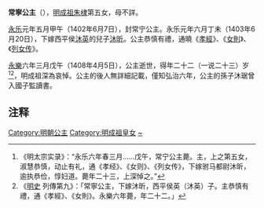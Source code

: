 {{東亞女性歷史人物
| 名稱=常宁公主
| 身份=[[明朝|明朝]]公主
| 畫像=
| 說明=
| 姓=朱
| 名=
| 封爵=[[公主|公主]]
| 位號=
| 封號=常宁公主
| 出生年=1387年
| 逝世年=1408年
| 諡號=
| 墳墓=
| 父親=[[明成祖|明成祖]]
| 夫=沐昕
| 其他親屬=孫：沐琚
|}}

'''常寧公主'''（{{bd|1387年||1408年|4月5日|catIdx=H}}），[[明成祖|明成祖]][[朱棣|朱棣]]第五女，母不詳。

[[永乐_(明朝)|永乐]]元年五月甲午（1402年6月7日），封常宁公主。永乐元年六月丁未（1403年6月20日），下嫁西平侯[[沐英|沐英]]的兒子[[沐昕|沐昕]]。公主恭慎有禮，通曉《[[孝經|孝經]]》、《[[女則|女則]]》、《[[列女传|列女传]]》。

[[永樂|永樂]]六年三月戊午（1408年4月5日），公主逝世，得年二十二（一说二十三）岁<ref>《明太宗实录》：“永乐六年春三月……戊午，常宁公主薨。主，上之第五女，淑慧恭慎，动止有礼，通《孝经》、《女则》、《列女传》，下嫁驸马都尉沐昕，逾执恭俭，惇妇道。薨年二十三，上深悼之。”</ref><ref>《[[明史|明史]] 列傳第九》：「常寧公主，下嫁沐昕，西平侯英（沐英）子。主恭慎有禮，通《孝經》、《女則》。永樂六年薨，年二十二。」</ref>，明成祖深為哀悼。公主的後人無詳細記載，僅知弘治六年，公主的孫子沐琚曾入國子監讀書。

==注释==
<div class="references-small">
<references></references>
</div>

{{明朝人物小作品}}
[[Category:明朝公主|Category:明朝公主]]
[[Category:明成祖皇女|Category:明成祖皇女]]
[[Category:朱姓|~]]